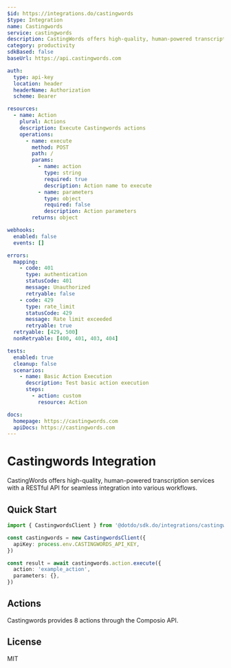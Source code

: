 ```yaml
---
$id: https://integrations.do/castingwords
$type: Integration
name: Castingwords
service: castingwords
description: CastingWords offers high-quality, human-powered transcription services with a RESTful API for seamless integration into various workflows.
category: productivity
sdkBased: false
baseUrl: https://api.castingwords.com

auth:
  type: api-key
  location: header
  headerName: Authorization
  scheme: Bearer

resources:
  - name: Action
    plural: Actions
    description: Execute Castingwords actions
    operations:
      - name: execute
        method: POST
        path: /
        params:
          - name: action
            type: string
            required: true
            description: Action name to execute
          - name: parameters
            type: object
            required: false
            description: Action parameters
        returns: object

webhooks:
  enabled: false
  events: []

errors:
  mapping:
    - code: 401
      type: authentication
      statusCode: 401
      message: Unauthorized
      retryable: false
    - code: 429
      type: rate_limit
      statusCode: 429
      message: Rate limit exceeded
      retryable: true
  retryable: [429, 500]
  nonRetryable: [400, 401, 403, 404]

tests:
  enabled: true
  cleanup: false
  scenarios:
    - name: Basic Action Execution
      description: Test basic action execution
      steps:
        - action: custom
          resource: Action

docs:
  homepage: https://castingwords.com
  apiDocs: https://castingwords.com
---
```


# Castingwords Integration

CastingWords offers high-quality, human-powered transcription services with a RESTful API for seamless integration into various workflows.

## Quick Start

```typescript
import { CastingwordsClient } from '@dotdo/sdk.do/integrations/castingwords'

const castingwords = new CastingwordsClient({
  apiKey: process.env.CASTINGWORDS_API_KEY,
})

const result = await castingwords.action.execute({
  action: 'example_action',
  parameters: {},
})
```

## Actions

Castingwords provides 8 actions through the Composio API.

## License

MIT
